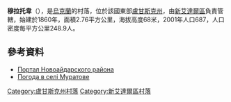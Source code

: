 {{coord|48|48|10|N|38|44|10|E|scale:100000|display=title}}

'''穆拉托韋'''（{{lang-uk|Муратове}}），是[[烏克蘭|烏克蘭]]的村落，位於該國東部[[盧甘斯克州|盧甘斯克州]]，由[[新艾達爾區|新艾達爾區]]負責管轄，始建於1860年，面積2.76平方公里，海拔高度68米，2001年人口687，人口密度每平方公里248.9人。

==參考資料==
* [https://web.archive.org/web/20150404045554/http://www.naydar.org.ua/ Портал Новоайдарского района]
* [http://weather.in.ua/ua/lyganskaja/16441 Погода в селі Муратове]

{{DEFAULTSORT:Муратове}}
[[Category:盧甘斯克州村落|Category:盧甘斯克州村落]]
[[Category:新艾達爾區村落|Category:新艾達爾區村落]]


{{Luhansk-geo-stub}}